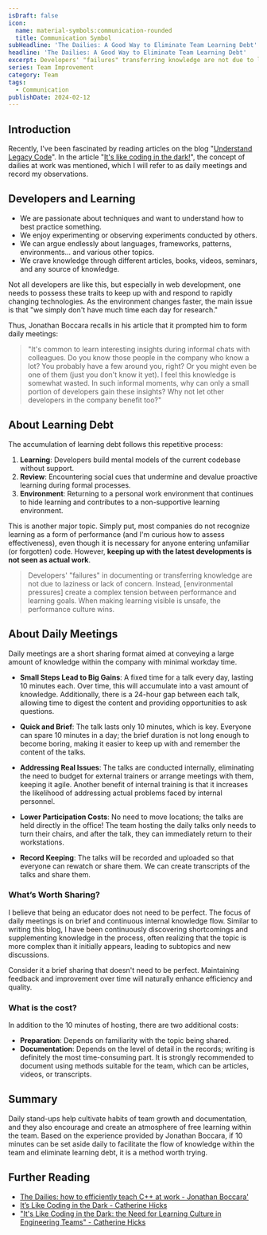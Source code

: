 ```yaml
---
isDraft: false
icon:
  name: material-symbols:communication-rounded
  title: Communication Symbol
subHeadline: 'The Dailies: A Good Way to Eliminate Team Learning Debt'
headline: 'The Dailies: A Good Way to Eliminate Team Learning Debt'
excerpt: Developers' "failures" transferring knowledge are not due to laziness. Instead, [pressures] create a complex tension between performance and learning goals.
series: Team Improvement
category: Team
tags:
  - Communication
publishDate: 2024-02-12
---
```


## Introduction

Recently, I've been fascinated by reading articles on the blog "[Understand Legacy Code](https://understandlegacycode.com/)". In the article "[It's like coding in the dark!](https://understandlegacycode.com/blog/its-like-coding-in-the-dark/)", the concept of dailies at work was mentioned, which I will refer to as daily meetings and record my observations.

## Developers and Learning

- We are passionate about techniques and want to understand how to best practice something.
- We enjoy experimenting or observing experiments conducted by others.
- We can argue endlessly about languages, frameworks, patterns, environments... and various other topics.
- We crave knowledge through different articles, books, videos, seminars, and any source of knowledge.

Not all developers are like this, but especially in web development, one needs to possess these traits to keep up with and respond to rapidly changing technologies. As the environment changes faster, the main issue is that "we simply don't have much time each day for research."

Thus, Jonathan Boccara recalls in his article that it prompted him to form daily meetings:

> "It's common to learn interesting insights during informal chats with colleagues. Do you know those people in the company who know a lot? You probably have a few around you, right? Or you might even be one of them (just you don't know it yet). I feel this knowledge is somewhat wasted. In such informal moments, why can only a small portion of developers gain these insights? Why not let other developers in the company benefit too?"

## About Learning Debt

The accumulation of learning debt follows this repetitive process:

1. **Learning**: Developers build mental models of the current codebase without support.
2. **Review**: Encountering social cues that undermine and devalue proactive learning during formal processes.
3. **Environment**: Returning to a personal work environment that continues to hide learning and contributes to a non-supportive learning environment.

This is another major topic. Simply put, most companies do not recognize learning as a form of performance (and I'm curious how to assess effectiveness), even though it is necessary for anyone entering unfamiliar (or forgotten) code. However, **keeping up with the latest developments is not seen as actual work**.

> Developers' "failures" in documenting or transferring knowledge are not due to laziness or lack of concern. Instead, [environmental pressures] create a complex tension between performance and learning goals. When making learning visible is unsafe, the performance culture wins.

## About Daily Meetings

Daily meetings are a short sharing format aimed at conveying a large amount of knowledge within the company with minimal workday time.

- **Small Steps Lead to Big Gains**: A fixed time for a talk every day, lasting 10 minutes each. Over time, this will accumulate into a vast amount of knowledge. Additionally, there is a 24-hour gap between each talk, allowing time to digest the content and providing opportunities to ask questions.

- **Quick and Brief**: The talk lasts only 10 minutes, which is key. Everyone can spare 10 minutes in a day; the brief duration is not long enough to become boring, making it easier to keep up with and remember the content of the talks.

- **Addressing Real Issues**: The talks are conducted internally, eliminating the need to budget for external trainers or arrange meetings with them, keeping it agile. Another benefit of internal training is that it increases the likelihood of addressing actual problems faced by internal personnel.

- **Lower Participation Costs**: No need to move locations; the talks are held directly in the office! The team hosting the daily talks only needs to turn their chairs, and after the talk, they can immediately return to their workstations.

- **Record Keeping**: The talks will be recorded and uploaded so that everyone can rewatch or share them. We can create transcripts of the talks and share them.

### What’s Worth Sharing?

I believe that being an educator does not need to be perfect. The focus of daily meetings is on brief and continuous internal knowledge flow. Similar to writing this blog, I have been continuously discovering shortcomings and supplementing knowledge in the process, often realizing that the topic is more complex than it initially appears, leading to subtopics and new discussions.

Consider it a brief sharing that doesn't need to be perfect. Maintaining feedback and improvement over time will naturally enhance efficiency and quality.

### What is the cost?

In addition to the 10 minutes of hosting, there are two additional costs:

- **Preparation**: Depends on familiarity with the topic being shared.
- **Documentation**: Depends on the level of detail in the records; writing is definitely the most time-consuming part. It is strongly recommended to document using methods suitable for the team, which can be articles, videos, or transcripts.

## Summary

Daily stand-ups help cultivate habits of team growth and documentation, and they also encourage and create an atmosphere of free learning within the team. Based on the experience provided by Jonathan Boccara, if 10 minutes can be set aside daily to facilitate the flow of knowledge within the team and eliminate learning debt, it is a method worth trying.

## Further Reading

- [The Dailies: how to efficiently teach C++ at work - Jonathan Boccara'](https://www.fluentcpp.com/2017/04/04/the-dailies-a-new-way-to-learn-at-work/)
- [It’s Like Coding in the Dark - Catherine Hicks](https://www.catharsisinsight.com/_files/ugd/fce7f8_2a41aa82670f4f08a3e403d196bcc341.pdf)
- ["It's Like Coding in the Dark: the Need for Learning Culture in Engineering Teams" - Catherine Hicks](https://www.youtube.com/watch?v=mVec1TzQIMM)

